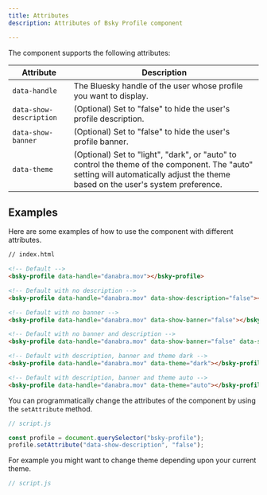 ```yaml
---
title: Attributes
description: Attributes of Bsky Profile component

---
```

The component supports the following attributes:

| Attribute               | Description                                                                                                                                                                       |
| ----------------------- | --------------------------------------------------------------------------------------------------------------------------------------------------------------------------------- |
| `data-handle`           | The Bluesky handle of the user whose profile you want to display.                                                                                                                 |
| `data-show-description` | (Optional) Set to "false" to hide the user's profile description.                                                                                                                 |
| `data-show-banner`      | (Optional) Set to "false" to hide the user's profile banner.                                                                                                                      |
| `data-theme`            | (Optional) Set to "light", "dark", or "auto" to control the theme of the component. The "auto" setting will automatically adjust the theme based on the user's system preference. |


## Examples

Here are some examples of how to use the component with different attributes.

```html
// index.html

<!-- Default -->
<bsky-profile data-handle="danabra.mov"></bsky-profile>

<!-- Default with no description -->
<bsky-profile data-handle="danabra.mov" data-show-description="false"></bsky-profile>

<!-- Default with no banner -->
<bsky-profile data-handle="danabra.mov" data-show-banner="false"></bsky-profile>

<!-- Default with no banner and description -->
<bsky-profile data-handle="danabra.mov" data-show-banner="false" data-show-description="false"></bsky-profile>

<!-- Default with description, banner and theme dark -->
<bsky-profile data-handle="danabra.mov" data-theme="dark"></bsky-profile>

<!-- Default with description, banner and theme auto -->
<bsky-profile data-handle="danabra.mov" data-theme="auto"></bsky-profile>
```

You can programmatically change the attributes of the component by using the `setAttribute` method.

```js
// script.js

const profile = document.querySelector("bsky-profile");
profile.setAttribute("data-show-description", "false");
```

For example you might want to change theme depending upon your current theme.

```js
// script.js

```


